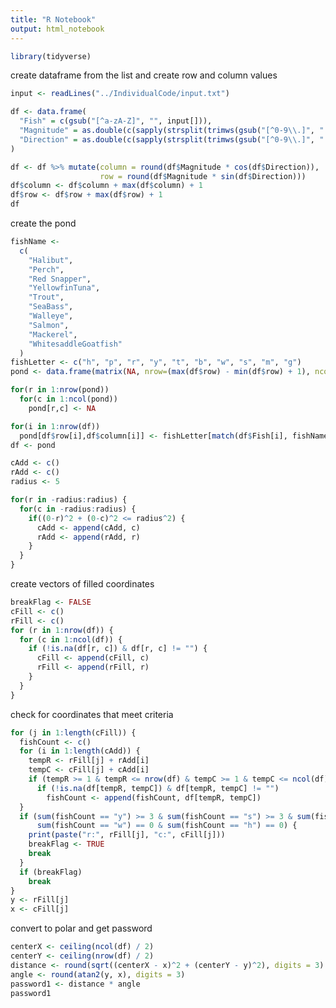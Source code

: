 ```yaml
---
title: "R Notebook"
output: html_notebook
---
```


```r
library(tidyverse)
```

create dataframe from the list and create row and column values
```r
input <- readLines("../IndividualCode/input.txt")

df <- data.frame(
  "Fish" = c(gsub("[^a-zA-Z]", "", input[])),
  "Magnitude" = as.double(c(sapply(strsplit(trimws(gsub("[^0-9\\.]", " ", input[])), " "), "[", 1))),
  "Direction" = as.double(c(sapply(strsplit(trimws(gsub("[^0-9\\.]", " ", input[])), " "), "[[", 2)))
)

df <- df %>% mutate(column = round(df$Magnitude * cos(df$Direction)),
                    row = round(df$Magnitude * sin(df$Direction)))
df$column <- df$column + max(df$column) + 1
df$row <- df$row + max(df$row) + 1
df
```

create the pond
```r
fishName <-
  c(
    "Halibut",
    "Perch",
    "Red Snapper",
    "YellowfinTuna",
    "Trout",
    "SeaBass",
    "Walleye",
    "Salmon",
    "Mackerel",
    "WhitesaddleGoatfish"
  )
fishLetter <- c("h", "p", "r", "y", "t", "b", "w", "s", "m", "g")
pond <- data.frame(matrix(NA, nrow=(max(df$row) - min(df$row) + 1), ncol=(max(df$column) - min(df$column) + 1)))
```


```r
for(r in 1:nrow(pond))
  for(c in 1:ncol(pond))
    pond[r,c] <- NA

for(i in 1:nrow(df))
  pond[df$row[i],df$column[i]] <- fishLetter[match(df$Fish[i], fishName)]
df <- pond
```


```r
cAdd <- c()
rAdd <- c()
radius <- 5

for(r in -radius:radius) {
  for(c in -radius:radius) {
    if((0-r)^2 + (0-c)^2 <= radius^2) {
      cAdd <- append(cAdd, c)
      rAdd <- append(rAdd, r)
    }
  }
}
```


create vectors of filled coordinates
```r
breakFlag <- FALSE
cFill <- c()
rFill <- c()
for (r in 1:nrow(df)) {
  for (c in 1:ncol(df)) {
    if (!is.na(df[r, c]) & df[r, c] != "") {
      cFill <- append(cFill, c)
      rFill <- append(rFill, r)
    }
  }
}
```

check for coordinates that meet criteria
```r
for (j in 1:length(cFill)) {
  fishCount <- c()
  for (i in 1:length(cAdd)) {
    tempR <- rFill[j] + rAdd[i]
    tempC <- cFill[j] + cAdd[i]
    if (tempR >= 1 & tempR <= nrow(df) & tempC >= 1 & tempC <= ncol(df))
      if (!is.na(df[tempR, tempC]) & df[tempR, tempC] != "")
        fishCount <- append(fishCount, df[tempR, tempC])
  }
  if (sum(fishCount == "y") >= 3 & sum(fishCount == "s") >= 3 & sum(fishCount == "m") >= 3 &
      sum(fishCount == "w") == 0 & sum(fishCount == "h") == 0) {
    print(paste("r:", rFill[j], "c:", cFill[j]))
    breakFlag <- TRUE
    break
  }
  if (breakFlag)
    break
}
y <- rFill[j]
x <- cFill[j]
```

convert to polar and get password
```r
centerX <- ceiling(ncol(df) / 2)
centerY <- ceiling(nrow(df) / 2)
distance <- round(sqrt((centerX - x)^2 + (centerY - y)^2), digits = 3)
angle <- round(atan2(y, x), digits = 3)
password1 <- distance * angle
password1
```


